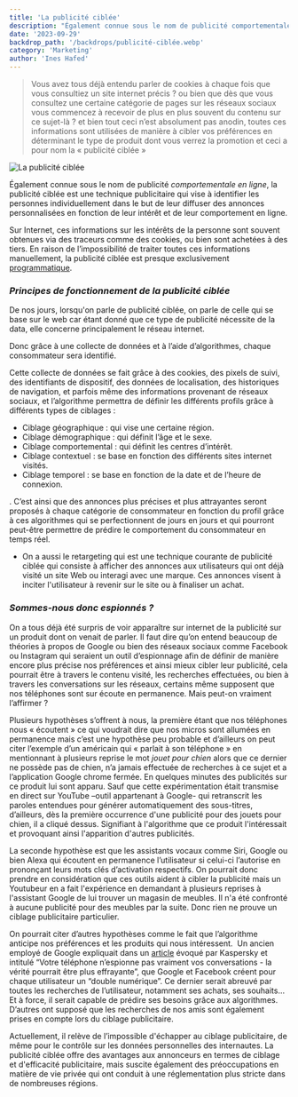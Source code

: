 ```yaml
---
title: 'La publicité ciblée'
description: "Également connue sous le nom de publicité comportementale en ligne, la publicité ciblée est une technique publicitaire qui vise à identifier les personnes individuellement dans le but de leur diffuser des annonces personnalisées en fonction de leur intérêt et de leur comportement en ligne."
date: '2023-09-29'
backdrop_path: '/backdrops/publicité-ciblée.webp'
category: 'Marketing'
author: 'Ines Hafed'
---
```

>Vous avez tous déjà entendu parler de cookies à chaque fois que vous consultiez un site internet précis ? ou bien que dès que vous consultez une certaine catégorie de pages sur les réseaux sociaux vous commencez à recevoir de plus en plus souvent du contenu sur ce sujet-là ? et bien tout ceci n’est absolument pas anodin, toutes ces informations sont utilisées de manière à cibler vos préférences en déterminant le type de produit dont vous verrez la promotion et ceci a pour nom la « publicité ciblée »

![La publicité ciblée](/backdrops/publicité-ciblée.webp)

Également connue sous le nom de publicité *comportementale en ligne*, la publicité ciblée est une technique publicitaire qui vise à identifier les personnes individuellement dans le but de leur diffuser des annonces personnalisées en fonction de leur intérêt et de leur comportement en ligne.

Sur Internet, ces informations sur les intérêts de la personne sont souvent obtenues via des traceurs comme des cookies, ou bien sont achetées à des tiers. En raison de l’impossibilité de traiter toutes ces informations manuellement, la publicité ciblée est presque exclusivement [programmatique](https://www.cnil.fr/node/120294).

### *Principes de fonctionnement de la publicité ciblée*

De nos jours, lorsqu'on parle de publicité ciblée, on parle de celle qui se base sur le web car étant donné que ce type de publicité nécessite de la data, elle concerne principalement le réseau internet.

Donc grâce à une collecte de données et à l’aide d’algorithmes, chaque consommateur sera identifié.

Cette collecte de données se fait grâce à des cookies, des pixels de suivi, des identifiants de dispositif, des données de localisation, des historiques de navigation, et parfois même des informations provenant de réseaux sociaux, et l’algorithme permettra de définir les différents profils grâce à différents types de ciblages :

- Ciblage géographique : qui vise une certaine région.
- Ciblage démographique : qui définit l’âge et le sexe.
- Ciblage comportemental : qui définit les centres d’intérêt.
- Ciblage contextuel : se base en fonction des différents sites internet visités.
- Ciblage temporel : se base en fonction de la date et de l’heure de connexion.

. C’est ainsi que des annonces plus précises et plus attrayantes seront proposés à chaque catégorie de consommateur en fonction du profil grâce   à ces algorithmes qui se perfectionnent de jours en jours et qui pourront peut-être permettre de prédire le comportement du consommateur en temps réel.

- On a aussi le retargeting qui est une technique courante de publicité ciblée qui consiste à afficher des annonces aux utilisateurs qui ont déjà visité un site Web ou interagi avec une marque. Ces annonces visent à inciter l'utilisateur à revenir sur le site ou à finaliser un achat.

### *Sommes-nous donc espionnés ?*

On a tous déjà été surpris de voir apparaître sur internet de la publicité sur un produit dont on venait de parler. Il faut dire qu’on entend beaucoup de théories à propos de Google ou bien des réseaux sociaux comme Facebook ou Instagram qui seraient un outil d’espionnage afin de définir de manière encore plus précise nos préférences et ainsi mieux cibler leur publicité, cela pourrait être à travers le contenu visité, les recherches effectuées, ou bien à travers les conversations sur les réseaux, certains même supposent que nos téléphones sont sur écoute en permanence. Mais peut-on vraiment l’affirmer ?

Plusieurs hypothèses s’offrent à nous, la première étant que nos téléphones nous « écoutent » ce qui voudrait dire que nos micros sont allumées en permanence mais c’est une hypothèse peu probable et d’ailleurs on peut citer l’exemple d’un américain qui « parlait à son téléphone » en mentionnant à plusieurs reprise le mot *jouet pour chien* alors que ce dernier ne possède pas de chien, n’a jamais effectuée de recherches à ce sujet et a l’application Google chrome fermée. En quelques minutes des publicités sur ce produit lui sont apparu. Sauf que cette expérimentation était transmise en direct sur YouTube –outil appartenant à Google- qui retranscrit les paroles entendues pour générer automatiquement des sous-titres, d’ailleurs, dès la première occurrence d'une publicité pour des jouets pour chien, il a cliqué dessus. Signifiant à l'algorithme que ce produit l'intéressait et provoquant ainsi l'apparition d'autres publicités.

La seconde hypothèse est que les assistants vocaux comme Siri, Google ou bien Alexa qui écoutent en permanence l’utilisateur si celui-ci l’autorise en prononçant leurs mots clés d’activation respectifs. On pourrait donc prendre en considération que ces outils aident à cibler la publicité mais un Youtubeur en a fait l'expérience en demandant à plusieurs reprises à l'assistant Google de lui trouver un magasin de meubles. Il n'a été confronté à aucune publicité pour des meubles par la suite. Donc rien ne prouve un ciblage publicitaire particulier.

On pourrait citer d’autres hypothèses comme le fait que l’algorithme anticipe nos préférences et les produits qui nous intéressent.  Un ancien employé de Google expliquait dans un [article](https://qz.com/1609356/your-phone-is-not-recording-your-conversations/) évoqué par Kaspersky et intitulé “Votre téléphone n’espionne pas vraiment vos conversations - la vérité pourrait être plus effrayante”, que Google et Facebook créent pour chaque utilisateur un “double numérique”. Ce dernier serait abreuvé par toutes les recherches de l’utilisateur, notamment ses achats, ses souhaits… Et à force, il serait capable de prédire ses besoins grâce aux algorithmes. D’autres ont supposé que les recherches de nos amis sont également prises en compte lors du ciblage publicitaire.

Actuellement, il relève de l’impossible d'échapper au ciblage publicitaire, de même pour le contrôle sur les données personnelles des internautes. La publicité ciblée offre des avantages aux annonceurs en termes de ciblage et d'efficacité publicitaire, mais suscite également des préoccupations en matière de vie privée qui ont conduit à une réglementation plus stricte dans de nombreuses régions.
